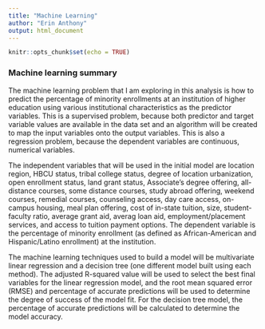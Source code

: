```yaml
---
title: "Machine Learning"
author: "Erin Anthony"
output: html_document
---
```


```r
knitr::opts_chunk$set(echo = TRUE)
```

### Machine learning summary

The machine learning problem that I am exploring in this analysis is how to predict the percentage of minority enrollments at an institution of higher education using various institutional characteristics as the predictor variables. This is a supervised problem, because both predictor and target variable values are available in the data set and an algorithm will be created to map the input variables onto the output variables. This is also a regression problem, because the dependent variables are continuous, numerical variables.

The independent variables that will be used in the initial model are location region, HBCU status, tribal college status, degree of location urbanization, open enrollment status, land grant status, Associate's degree offering, all-distance courses, some distance courses, study abroad offering, weekend courses, remedial courses, counseling access, day care access, on-campus housing, meal plan offering, cost of in-state tuition, size, student-faculty ratio, average grant aid, averag loan aid, employment/placement services, and access to tuition payment options. The dependent variable is the percentage of minority enrollment (as defined as African-American and Hispanic/Latino enrollment) at the institution. 

The machine learning techniques used to build a model will be multivariate linear regression and a decision tree (one different model built using each method). The adjusted R-squared value will be used to select the best final variables for the linear regression model, and the root mean squared error (RMSE) and percentage of accurate predictions will be used to determine the degree of success of the model fit. For the decision tree model, the percentage of accurate predictions will be calculated to determine the model accuracy. 